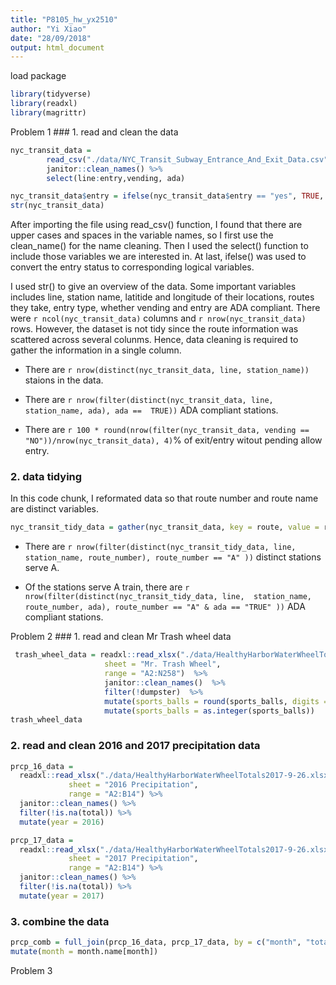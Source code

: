 ```yaml
---
title: "P8105_hw_yx2510"
author: "Yi Xiao"
date: "28/09/2018"
output: html_document
---
```

load package
```r
library(tidyverse)
library(readxl)
library(magrittr)
```

Problem 1
### 1. read and clean the data
```r
nyc_transit_data =
        read_csv("./data/NYC_Transit_Subway_Entrance_And_Exit_Data.csv") %>%
        janitor::clean_names() %>%
        select(line:entry,vending, ada)

nyc_transit_data$entry = ifelse(nyc_transit_data$entry == "yes", TRUE, FALSE)
str(nyc_transit_data)
```
After importing the file using read_csv() function, I found that there are upper cases and spaces in the variable names, so I first use the clean_name() for the name cleaning. Then I used the select() function to include those variables we are interested in. At last, ifelse() was used to convert the entry status to corresponding logical variables. 

I used str() to give an overview of the data. Some important variables includes line, station name, latitide and longitude of their locations, routes they take, entry type, whether vending and entry are ADA compliant. There were `r ncol(nyc_transit_data)` columns and `r nrow(nyc_transit_data)` rows. However, the dataset is not tidy since the route information was scattered across several colunms. Hence, data cleaning is required to gather the information in a single column.

* There are `r nrow(distinct(nyc_transit_data, line, station_name))` staions in the data.

* There are `r nrow(filter(distinct(nyc_transit_data, line, station_name, ada), ada ==  TRUE))` ADA compliant stations.

* There are `r 100 * round(nrow(filter(nyc_transit_data, vending == "NO"))/nrow(nyc_transit_data), 4)`% of exit/entry
witout pending allow entry.

### 2. data tidying 
In this code chunk, I reformated data so that route number and route name are distinct variables.
```r
nyc_transit_tidy_data = gather(nyc_transit_data, key = route, value = route_number, route1: route11)

```
* There are `r nrow(filter(distinct(nyc_transit_tidy_data, line, station_name, route_number), route_number == "A" ))` 
distinct stations serve A.

* Of the stations serve A train, there are `r nrow(filter(distinct(nyc_transit_tidy_data, line, 
station_name, route_number, ada), route_number == "A" & ada == "TRUE" ))` ADA compliant stations.

Problem 2
### 1. read and clean Mr Trash wheel data
```r
 trash_wheel_data = readxl::read_xlsx("./data/HealthyHarborWaterWheelTotals2017-9-26.xlsx", 
                     sheet = "Mr. Trash Wheel", 
                     range = "A2:N258")  %>%
                     janitor::clean_names()  %>%
                     filter(!dumpster)  %>%
                     mutate(sports_balls = round(sports_balls, digits = 0)) %>% 
                     mutate(sports_balls = as.integer(sports_balls))
trash_wheel_data
```
### 2. read and clean 2016 and 2017 precipitation data
```r
prcp_16_data =
  readxl::read_xlsx("./data/HealthyHarborWaterWheelTotals2017-9-26.xlsx", 
             sheet = "2016 Precipitation", 
             range = "A2:B14") %>%
  janitor::clean_names() %>%
  filter(!is.na(total)) %>% 
  mutate(year = 2016)

prcp_17_data =
  readxl::read_xlsx("./data/HealthyHarborWaterWheelTotals2017-9-26.xlsx", 
             sheet = "2017 Precipitation", 
             range = "A2:B14") %>%
  janitor::clean_names() %>%
  filter(!is.na(total)) %>% 
  mutate(year = 2017)
```


### 3. combine the data
```r
prcp_comb = full_join(prcp_16_data, prcp_17_data, by = c("month", "total")) %>%
mutate(month = month.name[month])
```


Problem 3



